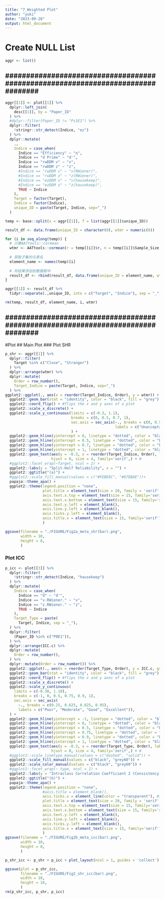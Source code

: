 ```yaml
---
title: "7_Weighted Plot"
author: "yuki"
date: "2023-09-28"
output: html_document
---
```

# Create NULL List
```r
aggr <- list()
```

################################################################################
--------------------------------------------------------------------------------
################################################################################

```r
aggr[[1]] <- plot[[1]] %>%
  dplyr::left_join(
    desc[[1]], by = "Paper_ID"
  ) %>%
  #dplyr::filter(Paper_ID != "Ps1E1") %>%
  dplyr::filter(
    !stringr::str_detect(Indice, "ez")
  ) %>%
  dplyr::mutate(
    .,
    Indice = case_when(
      Indice == "Efficiency" ~ "η",
      Indice == "d Prime" ~ "d'",
      Indice == "rwDDM v" ~ "v",
      Indice == "rwDDM z" ~ "z",
      #Indice == "rwDDM v" ~ "v(RWiener)",
      #Indice == "rwDDM z" ~ "z(RWiener)",
      #Indice == "ezDDM v" ~ "v(hausekeep)",
      #Indice == "ezDDM z" ~ "z(hausekeep)",
      TRUE ~ Indice
    ),
    Target = factor(Target),
    Indice = factor(Indice),
    unique_ID = paste(Target, Indice, sep="_")
  ) 

temp <- base::split(x = aggr[[1]], f = list(aggr[[1]]$unique_ID))

result_df <- data.frame(unique_ID = character(0), wtmr = numeric(0))

for (i in seq_along(temp)) {
  # 计算AATtools::cormean
  wtmr <- AATtools::cormean(r = temp[[i]]$r, n = temp[[i]]$Sample_Size, wts = "df")
  
  # 获取子集的元素名
  element_name <- names(temp)[i]
  
  # 将结果添加到数据框中
  result_df <- rbind(result_df, data.frame(unique_ID = element_name, wtmr = wtmr))
}

aggr[[1]] <- result_df %>%
  tidyr::separate(.,unique_ID, into = c("Target", "Indice"), sep = "_")

rm(temp, result_df, element_name, i, wtmr)
```

################################################################################
--------------------------------------------------------------------------------
################################################################################

#Plot
## Main Plot
### Plot SHR
```r
p_shr <- aggr[[1]] %>%
  dplyr::filter(
    Target %in% c("Close", "Stranger")
  ) %>%
  dplyr::arrange(wtmr) %>%
  dplyr::mutate(
    Order = row_number(),
    Target_Indice = paste(Target, Indice, sep="_")
  ) %>%
ggplot2::ggplot(., aes(x = reorder(Target_Indice, Order), y = wtmr)) +
  ggplot2::geom_bar(stat = "identity", color = "black", fill = "grey") +
  ggplot2::coord_flip() + #flips the x and y axes of a plot
  ggplot2::scale_x_discrete() +
  ggplot2::scale_y_continuous(limits = c(-0.3, 1.1),
                              breaks = c(0, 0.5, 0.7, 1),
                              sec.axis = sec_axis(~., breaks = c(0, 0.5, 0.7, 1),
                                                  labels = c("Unacceptable", "Poor", "Acceptable", "Excellent")),
                              ) +
  ggplot2::geom_hline(yintercept = 0, linetype = "dotted", color = "black", linewidth = 1, alpha = 0.5) + 
  ggplot2::geom_hline(yintercept = 0.5, linetype = "dotted", color = "black", linewidth = 1, alpha = 0.5) + 
  ggplot2::geom_hline(yintercept = 0.7, linetype = "dotted", color = "black", linewidth = 1, alpha = 0.5) + 
  ggplot2::geom_hline(yintercept = 1, linetype = "dotted", color = "black", linewidth = 1, alpha = 0.5) + 
  ggplot2::geom_text(aes(y = -0.3, x = reorder(Target_Indice, Order), label = Target_Indice),
                     hjust = 0, size = 4, family='serif',) + # 
  #ggplot2::facet_wrap(~Target, ncol = 2) +
  ggplot2::labs(y = "Split-Half Reliability", x = "") +
  ggplot2::ggtitle("(a)") +
  #ggplot2::scale_fill_manual(values = c("#FEBE8C", "#97DBAE"))+ 
  papaja::theme_apa() +
  ggplot2::theme(legend.position = "none",
                 plot.title = element_text(size = 20, family = 'serif', hjust = 0),
                 axis.text.x.top = element_text(size = 15, family='serif'),
                 axis.text.x.bottom = element_text(size = 15, family='serif'),
                 axis.text.y.left = element_blank(),
                 axis.line.y.left = element_blank(),
                 axis.ticks.y.left = element_blank(),
                 axis.title.x = element_text(size = 15, family='serif')
                 )

ggsave(filename = "./FIGURE/Fig2a_meta_shr(bar).png",
       width = 10,
       height = 8,
       )
```

### Plot ICC
```r
p_icc <- plot[[3]] %>%
  dplyr::filter(
    !stringr::str_detect(Indice, "hausekeep")
  ) %>%
  dplyr::mutate(
    Indice = case_when(
      Indice == "d" ~ "d'",
      Indice == "v.RWiener." ~ "v",
      Indice == "z.RWiener." ~ "z",
      TRUE ~ Indice
    ),
    Target_Type = paste(
      Target, Indice, sep = "_"), 
  ) %>%
  dplyr::filter(
    (Paper_ID %in% c("P0E1")),
  ) %>%
  dplyr::arrange(ICC.c) %>%
  dplyr::mutate(
    Order = row_number(),
  ) %>%
  dplyr::mutate(Order = row_number()) %>%
  ggplot2::ggplot(., aes(x = reorder(Target_Type, Order), y = ICC.c, group = Paper_ID)) + # nolint
  ggplot2::geom_bar(stat = "identity", color = "black", fill = "grey") +
  ggplot2::coord_flip() + #flips the x and y axes of a plot
  ggplot2::scale_x_discrete() +
  ggplot2::scale_y_continuous(
    limits = c(-0.30, 1.10),
    breaks = c(-1, 0, 0.5, 0.75, 0.9, 1),
    sec.axis = sec_axis(
      ~., breaks = c(0.25, 0.625, 0.825, 0.95),
      labels = c("Poor", "Moderate", "Good", "Excellent")),
  ) +
  ggplot2::geom_hline(yintercept = -1, linetype = "dotted", color = "black", linewidth = 1, alpha = 0.5) + # nolint
  ggplot2::geom_hline(yintercept = 0, linetype = "dotted", color = "black", linewidth = 1, alpha = 0.5) + # nolint
  ggplot2::geom_hline(yintercept = 0.5, linetype = "dotted", color = "black", linewidth = 1, alpha = 0.5) + # nolint
  ggplot2::geom_hline(yintercept = 0.75, linetype = "dotted", color = "black", linewidth = 1, alpha = 0.5) + # nolint
  ggplot2::geom_hline(yintercept = 0.9, linetype = "dotted", color = "black", linewidth = 1, alpha = 0.5) + # nolint
  ggplot2::geom_hline(yintercept = 1, linetype = "dotted", color = "black", linewidth = 1, alpha = 0.5) + # nolint
  ggplot2::geom_text(aes(y = -0.3, x = reorder(Target_Type, Order), label = Target_Type),
                     hjust = 0, size = 4, family='serif',) + # 
  #ggplot2::scale_linetype_manual(values = c("dashed", "solid")) +
  ggplot2::scale_fill_manual(values = c("black", "grey60")) +
  ggplot2::scale_color_manual(values = c("black", "grey60")) +
  #ggplot2::facet_wrap(~ type, ncol = 1) +
  ggplot2::labs(y = "Intraclass Correlation Coefficient 2 (Consistency)", x = "") +
  ggplot2::ggtitle("(b)") +
  papaja::theme_apa() +
  ggplot2::theme(legend.position = "none",
                 #axis.title = element_blank(),
                 axis.ticks.x = element_line(color = "transparent"), #消除坐标轴上刻度凸起
                 plot.title = element_text(size = 20, family = 'serif', hjust = 0),
                 axis.text.x.top = element_text(size = 15, family='serif'),
                 axis.text.x.bottom = element_text(size = 15, family='serif'),
                 axis.text.y.left = element_blank(),
                 axis.line.y.left = element_blank(),
                 axis.ticks.y.left = element_blank(),
                 axis.title.x = element_text(size = 15, family='serif')
                 ) 
ggsave(filename = "./FIGURE/Fig2b_meta_icc(bar).png",
       width = 10,
       height = 8,
       )
```

```r
p_shr_icc <- p_shr + p_icc + plot_layout(ncol = 1, guides = 'collect')

ggsave(plot = p_shr_icc,
       filename = "./FIGURE/Fig2_shr_icc(bar).png",
       width = 10,
       height = 16,
       )
rm(p_shr_icc, p_shr, p_icc)
```

